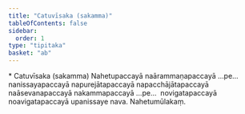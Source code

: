 ```yaml
---
title: "Catuvīsaka (sakamma)"
tableOfContents: false
sidebar:
  order: 1
type: "tipitaka"
basket: "ab"
---
```



<DynamicBreadcrumb />

<Paragraph type="center">
* Catuvīsaka (sakamma)
</Paragraph>

<Paragraph number="2031">
Nahetupaccayā naārammaṇapaccayā …pe…  nanissayapaccayā napurejātapaccayā napacchājātapaccayā naāsevanapaccayā nakammapaccayā …pe…  novigatapaccayā noavigatapaccayā upanissaye nava.

</Paragraph>

<Paragraph number="2032" type="center">
Nahetumūlakaṃ.
</Paragraph>